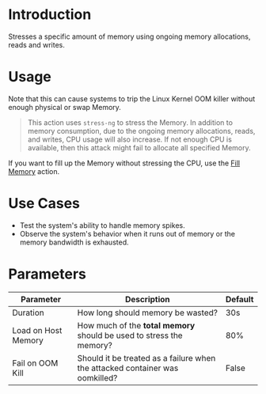 # Introduction

Stresses a specific amount of memory using ongoing memory allocations, reads and writes.

# Usage

Note that this can cause systems to trip the Linux Kernel OOM killer without enough physical or swap Memory.

> This action uses `stress-ng` to stress the Memory. In addition to memory consumption, due to the ongoing memory allocations, reads, and writes, CPU usage will also increase.
> If not enough CPU is available, then this attack might fail to allocate all specified Memory.

If you want to fill up the Memory without stressing the CPU, use the [Fill Memory](/action/com.steadybit.extension_container.fill_mem) action.

# Use Cases

* Test the system's ability to handle memory spikes.
* Observe the system's behavior when it runs out of memory or the memory bandwidth is exhausted.

# Parameters

| Parameter           | Description                                                                  | Default |
|---------------------|------------------------------------------------------------------------------|---------|
| Duration            | How long should memory be wasted?                                            | 30s     |
| Load on Host Memory | How much of the **total memory** should be used to stress the memory?        | 80%     |
| Fail on OOM Kill    | Should it be treated as a failure when the attacked container was oomkilled? | False   |
